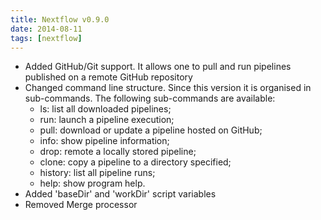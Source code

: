 ```yaml
---
title: Nextflow v0.9.0
date: 2014-08-11
tags: [nextflow]
---
```


- Added GitHub/Git support. It allows one to pull and run pipelines published on a
  remote GitHub repository
- Changed command line structure. Since this version it is organised in sub-commands.
  The following sub-commands are available:
  - ls: list all downloaded pipelines;
  - run: launch a pipeline execution;
  - pull: download or update a pipeline hosted on GitHub;
  - info: show pipeline information;
  - drop: remote a locally stored pipeline;
  - clone: copy a pipeline to a directory specified;
  - history: list all pipeline runs;
  - help: show program help.
- Added 'baseDir' and 'workDir' script variables
- Removed Merge processor
